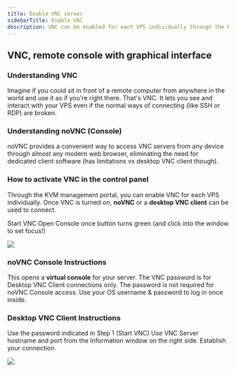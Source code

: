 ```yaml
---
title: Enable VNC server
sidebarTitle: Enable VNC
description: VNC can be enabled for each VPS individually through the KVM management portal, which allows remote control through a graphical interface using either noVNC or a desktop VNC client.
---
```


## VNC, remote console with graphical interface

### Understanding VNC

Imagine if you could sit in front of a remote computer from anywhere in the world and use it as if you're right there. That's VNC. It lets you see and interact with your VPS even if the normal ways of connecting (like SSH or RDP) are broken.

### Understanding noVNC (Console)

noVNC provides a convenient way to access VNC servers from any device through almost any modern web browser, eliminating the need for dedicated client software (has limitations vs desktop VNC client though).

### How to activate VNC in the control panel

Through the KVM management portal, you can enable VNC for each VPS individually. Once VNC is turned on, **noVNC** or a **desktop VNC client** can be used to connect.

<Steps>
  <Step title="Step 1">
    Start VNC&#x20;
  </Step>

  <Step title="Step 2">
    Open Console once button turns green (and click into the window to set focus!)
  </Step>
</Steps>

![](/assets/vps-start-vnc-open-console.webp)

### **noVNC Console Instructions**

This opens a **virtual console** for your server.
The VNC password is for Desktop VNC Client connections only.
The password is not required for noVNC Console access.
Use your OS username & password to log in once inside.


### **Desktop VNC Client Instructions**

Use the password indicated in Step 1 (Start VNC)
Use VNC Server hostname and port from the Information window on the right side.
Establish your connection.


![](/assets/vnc-stop-open-console-hostname.webp)